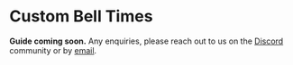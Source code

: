 # Custom Bell Times

**Guide coming soon.**
Any enquiries, please reach out to us on the [Discord](https://discord.subjective.school) community or by [email](mailto:hello@subjective.school).
